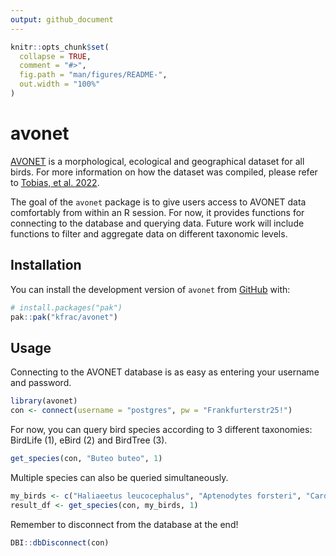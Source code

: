 ```yaml
---
output: github_document
---
```


<!-- README.md is generated from README.Rmd. Please edit that file -->

```r
knitr::opts_chunk$set(
  collapse = TRUE,
  comment = "#>",
  fig.path = "man/figures/README-",
  out.width = "100%"
)
```

# avonet

<!-- badges: start -->
<!-- badges: end -->

[AVONET](https://figshare.com/s/b990722d72a26b5bfead) is a morphological, ecological and geographical dataset for all birds. For more information on how the dataset was compiled, please refer to [Tobias, et al. 2022](https://onlinelibrary.wiley.com/doi/10.1111/ele.13898).

The goal of the `avonet` package is to give users access to AVONET data comfortably from within an R session. For now, it provides functions for connecting to the database and querying data. Future work will include functions to filter and aggregate data on different taxonomic levels.

## Installation

You can install the development version of `avonet` from [GitHub](https://github.com/) with:

``` r
# install.packages("pak")
pak::pak("kfrac/avonet")
```

## Usage

Connecting to the AVONET database is as easy as entering your username and password.

```r
library(avonet)
con <- connect(username = "postgres", pw = "Frankfurterstr25!")
```

For now, you can query bird species according to 3 different taxonomies: BirdLife (1), eBird (2) and BirdTree (3).

```r
get_species(con, "Buteo buteo", 1)
```

Multiple species can also be queried simultaneously.

```r
my_birds <- c("Haliaeetus leucocephalus", "Aptenodytes forsteri", "Cardinalis cardinalis")
result_df <- get_species(con, my_birds, 1)
```

Remember to disconnect from the database at the end!

```r
DBI::dbDisconnect(con)
```
